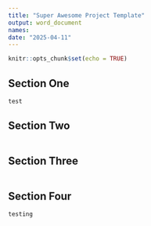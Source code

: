 ```yaml
---
title: "Super Awesome Project Template"
output: word_document
names: 
date: "2025-04-11"
---
```


```r
knitr::opts_chunk$set(echo = TRUE)
```

## Section One

```r
test
```

## Section Two

```r

```

## Section Three

```r

```

## Section Four 

```r
testing
```
